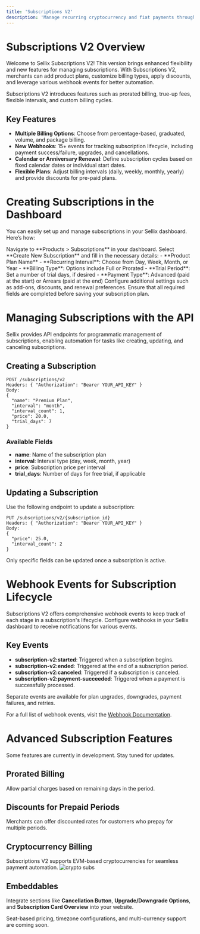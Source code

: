 ```yaml
---
title: 'Subscriptions V2'
description: 'Manage recurring cryptocurrency and fiat payments through Sellix'
---
```


# Subscriptions V2 Overview

Welcome to Sellix Subscriptions V2! This version brings enhanced flexibility and new features for managing subscriptions. With Subscriptions V2, merchants can add product plans, customize billing types, apply discounts, and leverage various webhook events for better automation.

<Callout type="info" title="Why upgrade to V2?">
  Subscriptions V2 introduces features such as prorated billing, true-up fees, flexible intervals, and custom billing cycles.
</Callout>

## Key Features
- **Multiple Billing Options**: Choose from percentage-based, graduated, volume, and package billing.
- **New Webhooks**: 15+ events for tracking subscription lifecycle, including payment success/failure, upgrades, and cancellations.
- **Calendar or Anniversary Renewal**: Define subscription cycles based on fixed calendar dates or individual start dates.
- **Flexible Plans**: Adjust billing intervals (daily, weekly, monthly, yearly) and provide discounts for pre-paid plans.

# Creating Subscriptions in the Dashboard

You can easily set up and manage subscriptions in your Sellix dashboard. Here’s how:

<Steps>
<Step title="Step 1">
  Navigate to **Products > Subscriptions** in your dashboard.
</Step>

<Step title="Step 2">
  Select **Create New Subscription** and fill in the necessary details:
  - **Product Plan Name**
  - **Recurring Interval**: Choose from Day, Week, Month, or Year
  - **Billing Type**: Options include Full or Prorated
  - **Trial Period**: Set a number of trial days, if desired
  - **Payment Type**: Advanced (paid at the start) or Arrears (paid at the end)
</Step>

<Step title="Step 3">
  Configure additional settings such as add-ons, discounts, and renewal preferences.
</Step>
</Steps>

<Warning>
  Ensure that all required fields are completed before saving your subscription plan.
</Warning>

# Managing Subscriptions with the API

Sellix provides API endpoints for programmatic management of subscriptions, enabling automation for tasks like creating, updating, and canceling subscriptions.

## Creating a Subscription

```curl
POST /subscriptions/v2
Headers: { "Authorization": "Bearer YOUR_API_KEY" }
Body:
{
  "name": "Premium Plan",
  "interval": "month",
  "interval_count": 1,
  "price": 20.0,
  "trial_days": 7
}
```

### Available Fields
- **name**: Name of the subscription plan
- **interval**: Interval type (day, week, month, year)
- **price**: Subscription price per interval
- **trial_days**: Number of days for free trial, if applicable

## Updating a Subscription

Use the following endpoint to update a subscription:

```curl
PUT /subscriptions/v2/{subscription_id}
Headers: { "Authorization": "Bearer YOUR_API_KEY" }
Body:
{
  "price": 25.0,
  "interval_count": 2
}
```

<Note>
  Only specific fields can be updated once a subscription is active.
</Note>


# Webhook Events for Subscription Lifecycle

Subscriptions V2 offers comprehensive webhook events to keep track of each stage in a subscription's lifecycle. Configure webhooks in your Sellix dashboard to receive notifications for various events.

## Key Events
- **subscription-v2:started**: Triggered when a subscription begins.
- **subscription-v2:ended**: Triggered at the end of a subscription period.
- **subscription-v2:canceled**: Triggered if a subscription is canceled.
- **subscription-v2:payment-succeeded**: Triggered when a payment is successfully processed.

<Note>
  Separate events are available for plan upgrades, downgrades, payment failures, and retries.
</Note>

For a full list of webhook events, visit the [Webhook Documentation](https://docs.sellix.io/api-reference/webhooks).


# Advanced Subscription Features

<Warning>
  Some features are currently in development. Stay tuned for updates.
</Warning>

## Prorated Billing
Allow partial charges based on remaining days in the period.

## Discounts for Prepaid Periods
Merchants can offer discounted rates for customers who prepay for multiple periods.

## Cryptocurrency Billing
Subscriptions V2 supports EVM-based cryptocurrencies for seamless payment automation.
![crypto subs](https://cdn.sellix.io/static/documentation/images/crypto-subscriptions.png)

## Embeddables
Integrate sections like **Cancellation Button**, **Upgrade/Downgrade Options**, and **Subscription Card Overview** into your website.

<Note>
  Seat-based pricing, timezone configurations, and multi-currency support are coming soon.
</Note>
